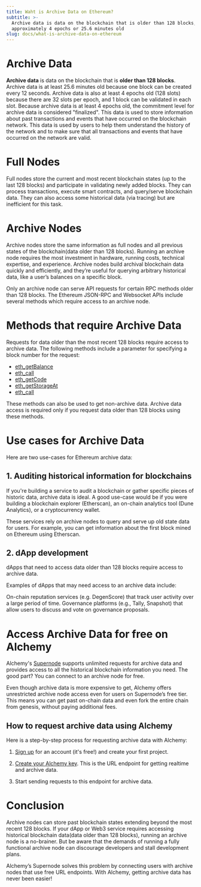 ```yaml
---
title: Waht is Archive Data on Ethereum? 
subtitle: >-
  Archive data is data on the blockchain that is older than 128 blocks, which is
  approximately 4 epochs or 25.6 minutes old
slug: docs/what-is-archive-data-on-ethereum
---
```


# Archive Data

**Archive data** is data on the blockchain that is **older than 128 blocks**. Archive data is at least 25.6 minutes old because one block can be created every 12 seconds. Archive data is also at least 4 epochs old (128 slots) because there are 32 slots per epoch, and 1 block can be validated in each slot. Because archive data is at least 4 epochs old, the commitment level for archive data is considered "finalized". This data is used to store information about past transactions and events that have occurred on the blockchain network. This data is used by users to help them understand the history of the network and to make sure that all transactions and events that have occurred on the network are valid.

# Full Nodes

Full nodes store the current and most recent blockchain states (up to the last 128 blocks) and participate in validating newly added blocks. They can process transactions, execute smart contracts, and query/serve blockchain data. They can also access some historical data (via tracing) but are inefficient for this task.

# Archive Nodes

Archive nodes store the same information as full nodes and all previous states of the blockchain(data older than 128 blocks). Running an archive node requires the most investment in hardware, running costs, technical expertise, and experience. Archive nodes build archival blockchain data quickly and efficiently, and they’re useful for querying arbitrary historical data, like a user’s balances on a specific block.

Only an archive node can serve API requests for certain RPC methods older than 128 blocks. The Ethereum JSON-RPC and Websocket APIs include several methods which require access to an archive node.

# Methods that require Archive Data

Requests for data older than the most recent 128 blocks require access to archive data. The following methods include a parameter for specifying a block number for the request:

* [eth\_getBalance](/reference/eth-getbalance)
* [eth\_call](/reference/eth-call)
* [eth\_getCode](/reference/eth-getcode)
* [eth\_getStorageAt](/reference/eth-getstorageat)
* [eth\_call](/reference/eth-call)

<Info>
  These methods can also be used to get non-archive data. Archive data access is required only if you request data older than 128 blocks using these methods.
</Info>

# Use cases for Archive Data

Here are two use-cases for Ethereum archive data:

## 1. Auditing historical information for blockchains

If you're building a service to audit a blockchain or gather specific pieces of historic data, archive data is ideal. A good use-case would be if you were building a blockchain explorer (Etherscan), an on-chain analytics tool (Dune Analytics), or a cryptocurrency wallet.

These services rely on archive nodes to query and serve up old state data for users. For example, you can get information about the first block mined on Ethereum using Etherscan.

## 2. dApp development

dApps that need to access data older than 128 blocks require access to archive data.

Examples of dApps that may need access to an archive data include:

On-chain reputation services (e.g. DegenScore) that track user activity over a large period of time. Governance platforms (e.g., Tally, Snapshot) that allow users to discuss and vote on governance proposals.

# Access Archive Data for free on Alchemy

Alchemy's [Supernode](https://www.alchemy.com/supernode) supports unlimited requests for archive data and provides access to all the historical blockchain information you need. The good part? You can connect to an archive node for free.

Even though archive data is more expensive to get, Alchemy offers unrestricted archive node access even for users on Supernode’s free tier. This means you can get past on-chain data and even fork the entire chain from genesis, without paying additional fees.

## How to request archive data using Alchemy

Here is a step-by-step process for requesting archive data with Alchemy:

1. [Sign up](https://alchemy.com/?a=archive-data-guide) for an account (it's free!) and create your first project.

2. [Create your Alchemy key](https://docs.alchemy.com/alchemy/introduction/getting-started). This is the URL endpoint for getting realtime and archive data.

3. Start sending requests to this endpoint for archive data.

# Conclusion

Archive nodes can store past blockchain states extending beyond the most recent 128 blocks. If your dApp or Web3 service requires accessing historical blockchain data(data older than 128 blocks), running an archive node is a no-brainer. But be aware that the demands of running a fully functional archive node can discourage developers and stall development plans.

Alchemy’s Supernode solves this problem by connecting users with archive nodes that use free URL endpoints. With Alchemy, getting archive data has never been easier!
